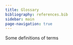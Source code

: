 ```yaml
---
title: Glossary 
bibliography: references.bib
sidebar: main
page-navigation: true
---
```


Some definitions of terms